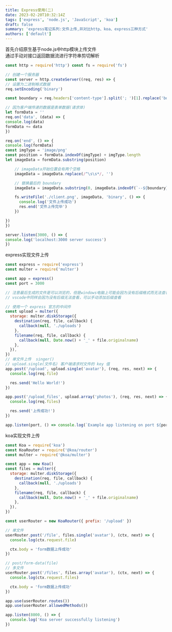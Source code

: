 ```yaml
---
title: Express使用(二)
date: 2023-02-20T10:32:14Z
tags: ['express', 'node.js', 'JavaScript', 'koa']
draft: false
summary: 'express笔记系列:文件上传,并对比http、koa、express三种方式'
authors: ['default']
---
```


<div className="text-2xl text-cyan-300">首先介绍原生基于node.js中http模块上传文件</div>

<div className="text-xl text-cyan-300">通过手动对接口返回数据流进行字符串剪切解析</div>

```js
const http = require('http') const fs = require('fs')

// 创建一个服务器
const server = http.createServer((req, res) => {
// 设置为二进制格式数据
req.setEncoding('binary')

const boundary = req.headers['content-type'].split('; ')[1].replace('boundary=', '')

// 因为客户端传递的数据是表单数据(请求体)
let formData = ''
req.on('data', (data) => {
console.log(data)
formData += data
})

req.on('end', () => {
console.log(formData)
const imgType = 'image/png'
const position = formData.indexOf(imgType) + imgType.length
let imageData = formData.substring(position)

    // imageData开始位置会有两个空格
    imageData = imageData.replace(/^\s\s*/, '')

    // 替换最后的 boundary
    imageData = imageData.substring(0, imageData.indexOf(`--${boundary}--`))

    fs.writeFile('./client.png', imageData, 'binary', () => {
      console.log('文件上传成功')
      res.end('文件上传完毕')
    })

})
})

server.listen(3000, () => {
console.log('localhost:3000 server success')
})

```

<div className="text-xl text-cyan-300">express实现文件上传</div>

```js
const express = require('express')
const multer = require('multer')

const app = express()
const port = 3000

// 注意最后生成的文件是可以浏览的，但是windows电脑上可能会因为没有后缀格式而无法查看，mac可以直接查看
// vscode中同样会因为没有后缀无法查看，可以手动添加后缀查看

// 使用一个 express 官方的中间件
const upload = multer({
  storage: multer.diskStorage({
    destination(req, file, callback) {
      callback(null, './uploads')
    },
    filename(req, file, callback) {
      callback(null, Date.now() + '_' + file.originalname)
    },
  }),
})
// 单文件上传  singer()
// upload.single(文件名) 客户端请求时文件的 key 值
app.post('/upload', upload.single('avatar'), (req, res, next) => {
  console.log(req.file)

  res.send('Hello World!')
})

app.post('/upload_files', upload.array('photos'), (req, res, next) => {
  console.log(req.files)

  res.send('上传成功!')
})

app.listen(port, () => console.log(`Example app listening on port ${port}!`))
```

<div className="text-xl text-cyan-300">koa实现文件上传</div>

```js
const Koa = require('koa')
const KoaRouter = require('@koa/router')
const multer = require('@koa/multer')

const app = new Koa()
const files = multer({
  storage: multer.diskStorage({
    destination(req, file, callback) {
      callback(null, './uploads')
    },
    filename(req, file, callback) {
      callback(null, Date.now() + '_' + file.originalname)
    },
  }),
})

const userRouter = new KoaRouter({ prefix: '/upload' })

// 单文件
userRouter.post('/file', files.single('avatar'), (ctx, next) => {
  console.log(ctx.request.file)

  ctx.body = 'form数据上传成功'
})

// post/form-data(file)
// 多文件
userRouter.post('/files', files.array('avatar'), (ctx, next) => {
  console.log(ctx.request.files)

  ctx.body = 'form数据上传成功'
})

app.use(userRouter.routes())
app.use(userRouter.allowedMethods())

app.listen(8000, () => {
  console.log('Koa server successfully listening')
})
```
